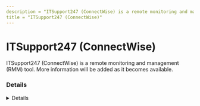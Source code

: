 ```yaml
---
description = "ITSupport247 (ConnectWise) is a remote monitoring and management (RMM) tool. More information will be added as it becomes available."
title = "ITSupport247 (ConnectWise)"
---
```




# ITSupport247 (ConnectWise)

ITSupport247 (ConnectWise) is a remote monitoring and management (RMM) tool. More information will be added as it becomes available.

### Details
<Details author={""}
         category={""}
         created={""}
         website={""}
         lastModified={"2024-02-08"}
         privileges={""}
         free={ false }
         verification={ false }
/>

#### Installation Paths
<Card code={ ["saazapsc.exe"] }/>





### Forensic Artifacts




#### Network Artifacts
<EuiSpacer size="xl"/>
<NetworkArtifactsTable data={ [{"Description": "Known remote domains", "Domains": ["*.itsupport247.net", "itsupport247.net"], "Ports": []}] }/>




### Detections
- Detects potential network activity of ITSupport247 (ConnectWise) RMM tool
  - [Sigma Rule](https://github.com/magicsword-io/LOLRMM/blob/main/detections/sigma/itsupport247__connectwise__network_sigma.yml)
- Detects potential processes activity of ITSupport247 (ConnectWise) RMM tool
  - [Sigma Rule](https://github.com/magicsword-io/LOLRMM/blob/main/detections/sigma/itsupport247__connectwise__processes_sigma.yml)

### References
- [https://control.itsupport247.net/](https://control.itsupport247.net/)

